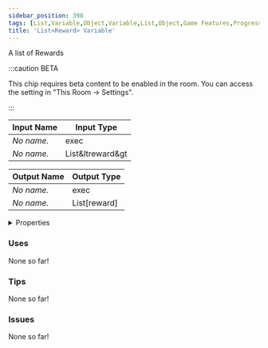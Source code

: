 ```yaml
---
sidebar_position: 398
tags: [List,Variable,Object,Variable,List,Object,Game Features,Progression,Rewards]
title: 'List<Reward> Variable'
---
```


A list of Rewards

:::caution BETA

This chip requires beta content to be enabled in the room. You can access the setting in "This Room -> Settings".

:::


<EsbSvg />

| Input Name | Input Type |
|-----------|-----------|
| *No name.* | exec |
| *No name.* | List&ltreward&gt |

| Output Name | Output Type |
|-----------|-----------|
| *No name.* | exec |
| *No name.* | List[reward] |


<details>
  <summary>Properties</summary>
  <div>
    <div>
    <table>
      <thead>
        <tr>
          <th>Is beta required?</th>
          <th>✅</th>
        </tr>
        <tr>
          <th>Is this chip a trolling risk?</th>
          <th>❌</th>
        </tr>
        <tr>
          <th>Is this chip a role assignment risk?</th>
          <th>❌</th>
        </tr>
        <tr>
          <th>Chip UUID</th>
          <th>40a49ce8-a734-4e3e-bb59-00a4698a942e</th>
        </tr>
      </thead>
    </table>
    </div>
  </div>
</details>

### Uses

None so far!

### Tips

None so far!

### Issues

None so far!
